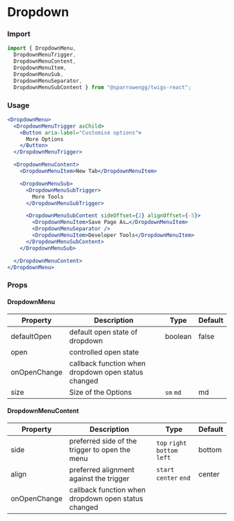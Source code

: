 # Dropdown

### Import

```jsx
import { DropdownMenu,
  DropdownMenuTrigger,
  DropdownMenuContent,
  DropdownMenuItem,
  DropdownMenuSub,
  DropdownMenuSeparator,
  DropdownMenuSubContent } from "@sparrowengg/twigs-react";
```


### Usage 
```jsx live
<DropdownMenu>
  <DropdownMenuTrigger asChild>
    <Button aria-label="Customise options">
      More Options
    </Button>
  </DropdownMenuTrigger>

  <DropdownMenuContent>
    <DropdownMenuItem>New Tab</DropdownMenuItem>

    <DropdownMenuSub>
      <DropdownMenuSubTrigger>
        More Tools
      </DropdownMenuSubTrigger>

      <DropdownMenuSubContent sideOffset={2} alignOffset={-5}>
        <DropdownMenuItem>Save Page As…</DropdownMenuItem>
        <DropdownMenuSeparator />
        <DropdownMenuItem>Developer Tools</DropdownMenuItem>
      </DropdownMenuSubContent>
    </DropdownMenuSub>

  </DropdownMenuContent>
</DropdownMenu>
```


### Props

#### DropdownMenu
| Property     | Description                                         | Type    | Default |
|--------------|-----------------------------------------------------|---------|---------|
| defaultOpen  | default open state of dropdown                      | boolean | false   |
| open         | controlled open state                               |         |         |
| onOpenChange | callback function when dropdown open status changed |         |         |
| size     | Size of the Options  |  `sm` `md`         | md    |

#### DropdownMenuContent
| Property     | Description                                         | Type                  | Default |
|--------------|-----------------------------------------------------|-----------------------|---------|
| side         | preferred side of the trigger to open the menu      | `top` `right` `bottom` `left` | bottom  |
| align        | preferred alignment against the trigger             | `start` `center` `end`      | center  |
| onOpenChange | callback function when dropdown open status changed |                       |         |
